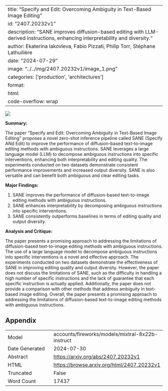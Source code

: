 
---
title: "Specify and Edit: Overcoming Ambiguity in Text-Based Image Editing"
id: "2407.20232v1"
description: "SANE improves diffusion-based editing with LLM-derived instructions, enhancing interpretability and diversity."
author: Ekaterina Iakovleva, Fabio Pizzati, Philip Torr, Stéphane Lathuilière
date: "2024-07-29"
image: "../../img/2407.20232v1/image_1.png"
categories: ['production', 'architectures']
format:
  html:
    code-overflow: wrap
---

![](../../img/2407.20232v1/image_1.png)

**Summary:**

The paper "Specify and Edit: Overcoming Ambiguity in Text-Based Image Editing" proposes a novel zero-shot inference pipeline called SANE (Specify ANd Edit) to improve the performance of diffusion-based text-to-image editing methods with ambiguous instructions. SANE leverages a large language model (LLM) to decompose ambiguous instructions into specific interventions, enhancing both interpretability and editing quality. The experiments conducted on two datasets demonstrate consistent performance improvements and increased output diversity. SANE is also versatile and can benefit both ambiguous and clear editing tasks.

**Major Findings:**

1. SANE improves the performance of diffusion-based text-to-image editing methods with ambiguous instructions.
2. SANE enhances interpretability by decomposing ambiguous instructions into specific interventions.
3. SANE consistently outperforms baselines in terms of editing quality and output diversity.

**Analysis and Critique:**

The paper presents a promising approach to addressing the limitations of diffusion-based text-to-image editing methods with ambiguous instructions. The use of a large language model to decompose ambiguous instructions into specific interventions is a novel and effective approach. The experiments conducted on two datasets demonstrate the effectiveness of SANE in improving editing quality and output diversity. However, the paper does not discuss the limitations of SANE, such as the difficulty in handling a high number of specific instructions and the lack of guarantee that each specific instruction is actually applied. Additionally, the paper does not provide a comparison with other methods that address ambiguity in text-based image editing. Overall, the paper presents a promising approach to addressing the limitations of diffusion-based text-to-image editing methods with ambiguous instructions.

## Appendix

|          |          |
|----------|----------|
| Model     | accounts/fireworks/models/mixtral-8x22b-instruct       |
| Date Generated     | 2024-07-30       |
| Abstract | [https://arxiv.org/abs/2407.20232v1](https://arxiv.org/abs/2407.20232v1)        |
| HTML     | [https://browse.arxiv.org/html/2407.20232v1](https://browse.arxiv.org/html/2407.20232v1)       |
| Truncated       | False       |
| Word Count       | 17437       |